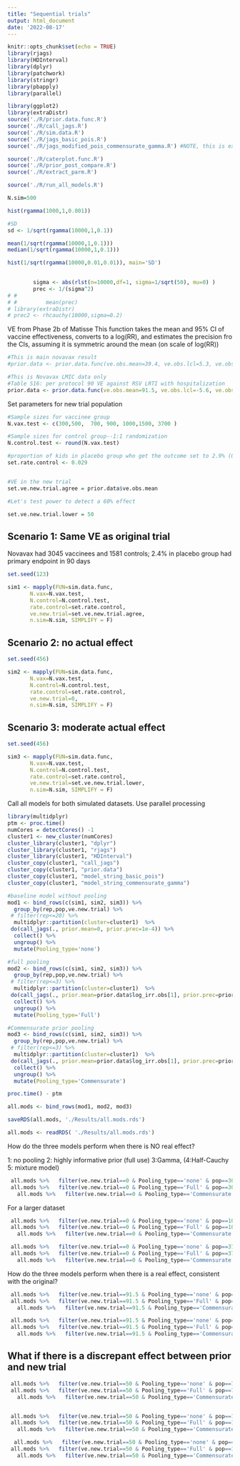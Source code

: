```yaml
---
title: "Sequential trials"
output: html_document
date: '2022-08-17'
---
```


```r
knitr::opts_chunk$set(echo = TRUE)
library(rjags)
library(HDInterval)
library(dplyr)
library(patchwork)
library(stringr)
library(pbapply)
library(parallel)

library(ggplot2)
library(extraDistr)
source('./R/prior.data.func.R')
source('./R/call_jags.R')
source('./R/sim.data.R')
source('./R/jags_basic_pois.R')
source('./R/jags_modified_pois_commensurate_gamma.R') #NOTE, this is experimental version

source('./R/caterplot.func.R')
source('./R/prior_post_compare.R')
source('./R/extract_parm.R')

source('./R/run_all_models.R')

N.sim=500

```


```r
hist(rgamma(1000,1,0.001))

#SD
sd <- 1/sqrt(rgamma(10000,1,0.1))

mean(1/sqrt(rgamma(10000,1,0.1)))
median(1/sqrt(rgamma(10000,1,0.1)))

hist(1/sqrt(rgamma(10000,0.01,0.01)), main='SD')

 
        sigma <- abs(rlst(n=10000,df=1, sigma=1/sqrt(50), mu=0) )
  	    prec <- 1/(sigma^2)
# # 	    
# # 	    mean(prec)
# library(extraDistr)
# prec2 <- rhcauchy(10000,sigma=0.2)
```


VE from Phase 2b of Matisse This function takes the mean and 95% CI of vaccine effectiveness, converts to a log(RR), and estimates the precision fro the CIs, assuming it is symmetric around the mean (on scale of log(RR))
```r
#This is main novavax result
#prior.data <- prior.data.func(ve.obs.mean=39.4, ve.obs.lcl=5.3, ve.obs.ucl=61.2, N_cases_orig =c(35,41), pop_orig= c(1430, 2765))

#This is Novavax LMIC data only
#Table S16: per protocol 90 VE against RSV LRTI with hospitalization
prior.data <- prior.data.func(ve.obs.mean=91.5, ve.obs.lcl=-5.6, ve.obs.ucl=99.8, N_cases_orig =c(3,1), pop_orig= c(103, 405))
```

Set parameters for new trial population

```r

#Sample sizes for vaccinee group
N.vax.test <- c(300,500,  700, 900, 1000,1500, 3700 )

#Sample sizes for control group--1:1 randomization
N.control.test <- round(N.vax.test)

#proportion of kids in placebo group who get the outcome set to 2.9% (0.029) for Phase2b pfizer
set.rate.control <- 0.029


#VE in the new trial
set.ve.new.trial.agree = prior.data$ve.obs.mean

#Let's test power to detect a 60% effect

set.ve.new.trial.lower = 50

```

## Scenario 1: Same VE as original trial
Novavax had 3045 vaccinees and 1581 controls; 2.4% in placebo group had primary endpoint in 90 days
```r
set.seed(123)

sim1 <- mapply(FUN=sim.data.func, 
       N.vax=N.vax.test, 
       N.control=N.control.test,  
       rate.control=set.rate.control, 
       ve.new.trial=set.ve.new.trial.agree,
       n.sim=N.sim, SIMPLIFY = F)
```

## Scenario 2: no actual effect
```r
set.seed(456)

sim2 <- mapply(FUN=sim.data.func, 
       N.vax=N.vax.test, 
       N.control=N.control.test,  
       rate.control=set.rate.control, 
       ve.new.trial=0,
       n.sim=N.sim, SIMPLIFY = F)
```

## Scenario 3: moderate actual effect
```r
set.seed(456)

sim3 <- mapply(FUN=sim.data.func, 
       N.vax=N.vax.test, 
       N.control=N.control.test,  
       rate.control=set.rate.control, 
       ve.new.trial=set.ve.new.trial.lower,
       n.sim=N.sim, SIMPLIFY = F)
```

Call all models for both simulated datasets. Use parallel processing
```r

library(multidplyr)
ptm <- proc.time()
numCores = detectCores() -1
cluster1 <- new_cluster(numCores)
cluster_library(cluster1, "dplyr")
cluster_library(cluster1, "rjags")
cluster_library(cluster1, "HDInterval")
cluster_copy(cluster1, "call_jags")
cluster_copy(cluster1, "prior.data")
cluster_copy(cluster1, "model_string_basic_pois")
cluster_copy(cluster1, "model_string_commensurate_gamma")

#baseline model without pooling
mod1 <- bind_rows(c(sim1, sim2, sim3)) %>%
  group_by(rep,pop,ve.new.trial) %>%
 # filter(rep<=20) %>%
  multidplyr::partition(cluster=cluster1)  %>%
 do(call_jags(., prior.mean=0, prior.prec=1e-4)) %>%
  collect() %>%
  ungroup() %>%
  mutate(Pooling_type='none')

#full pooling
mod2 <- bind_rows(c(sim1, sim2, sim3)) %>%
  group_by(rep,pop,ve.new.trial) %>%
 # filter(rep<=3) %>%
  multidplyr::partition(cluster=cluster1)  %>%
 do(call_jags(., prior.mean=prior.data$log_irr.obs[1], prior.prec=prior.data$prec.log.irr.obs)) %>%
  collect() %>%
  ungroup() %>%
  mutate(Pooling_type='Full')

#Commensurate prior pooling
mod3 <- bind_rows(c(sim1, sim2, sim3)) %>%
  group_by(rep,pop,ve.new.trial) %>%
 # filter(rep<=3) %>%
  multidplyr::partition(cluster=cluster1)  %>%
 do(call_jags(., prior.mean=prior.data$log_irr.obs[1], prior.prec=prior.data$prec.log.irr.obs, model.select=model_string_commensurate_gamma)) %>%
  collect() %>%
  ungroup() %>%
  mutate(Pooling_type='Commensurate')

proc.time() - ptm

all.mods <- bind_rows(mod1, mod2, mod3)

saveRDS(all.mods, './Results/all.mods.rds')
```

```r
all.mods <- readRDS( './Results/all.mods.rds')

```


How do the three models perform when there is NO real effect?

1: no pooling 2: highly informative prior (full use) 3:Gamma, (4:Half-Cauchy 5: mixture model)
```r

 all.mods %>%   filter(ve.new.trial==0 & Pooling_type=='none' & pop==300) %>%   caterplot.func() +
 all.mods %>%   filter(ve.new.trial==0 & Pooling_type=='Full' & pop==300) %>%   caterplot.func() +
   all.mods %>%   filter(ve.new.trial==0 & Pooling_type=='Commensurate' & pop==300) %>%   caterplot.func()


```
For a larger dataset
```r
 all.mods %>%   filter(ve.new.trial==0 & Pooling_type=='none' & pop==1000) %>%   caterplot.func() +
 all.mods %>%   filter(ve.new.trial==0 & Pooling_type=='Full' & pop==1000) %>%   caterplot.func() +
   all.mods %>%   filter(ve.new.trial==0 & Pooling_type=='Commensurate' & pop==1000) %>%   caterplot.func()


```
```r
 all.mods %>%   filter(ve.new.trial==0 & Pooling_type=='none' & pop==3700) %>%   caterplot.func() +
 all.mods %>%   filter(ve.new.trial==0 & Pooling_type=='Full' & pop==3700) %>%   caterplot.func() +
   all.mods %>%   filter(ve.new.trial==0 & Pooling_type=='Commensurate' & pop==3700) %>%   caterplot.func()


```

How do the three models perform when there is a real effect, consistent with the original?

```r
 all.mods %>%   filter(ve.new.trial==91.5 & Pooling_type=='none' & pop==300) %>%   caterplot.func() +
 all.mods %>%   filter(ve.new.trial==91.5 & Pooling_type=='Full' & pop==300) %>%   caterplot.func() +
   all.mods %>%   filter(ve.new.trial==91.5 & Pooling_type=='Commensurate' & pop==300) %>%   caterplot.func()
```

```r
 all.mods %>%   filter(ve.new.trial==91.5 & Pooling_type=='none' & pop==3700) %>%   caterplot.func() +
 all.mods %>%   filter(ve.new.trial==91.5 & Pooling_type=='Full' & pop==3700) %>%   caterplot.func() +
   all.mods %>%   filter(ve.new.trial==91.5 & Pooling_type=='Commensurate' & pop==3700) %>%   caterplot.func()


```
## What if there is a discrepant effect between prior and new trial
```r
 all.mods %>%   filter(ve.new.trial==50 & Pooling_type=='none' & pop==700) %>%   caterplot.func() +
 all.mods %>%   filter(ve.new.trial==50 & Pooling_type=='Full' & pop==700) %>%   caterplot.func() +
   all.mods %>%   filter(ve.new.trial==50 & Pooling_type=='Commensurate' & pop==700) %>%   caterplot.func()


 all.mods %>%   filter(ve.new.trial==50 & Pooling_type=='none' & pop==1000) %>%   caterplot.func() +
 all.mods %>%   filter(ve.new.trial==50 & Pooling_type=='Full' & pop==1000) %>%   caterplot.func() +
   all.mods %>%   filter(ve.new.trial==50 & Pooling_type=='Commensurate' & pop==1000) %>%   caterplot.func()

  all.mods %>%   filter(ve.new.trial==50 & Pooling_type=='none' & pop==1500) %>%   caterplot.func() +
 all.mods %>%   filter(ve.new.trial==50 & Pooling_type=='Full' & pop==1500) %>%   caterplot.func() +
   all.mods %>%   filter(ve.new.trial==50 & Pooling_type=='Commensurate' & pop==1500) %>%   caterplot.func()

```

